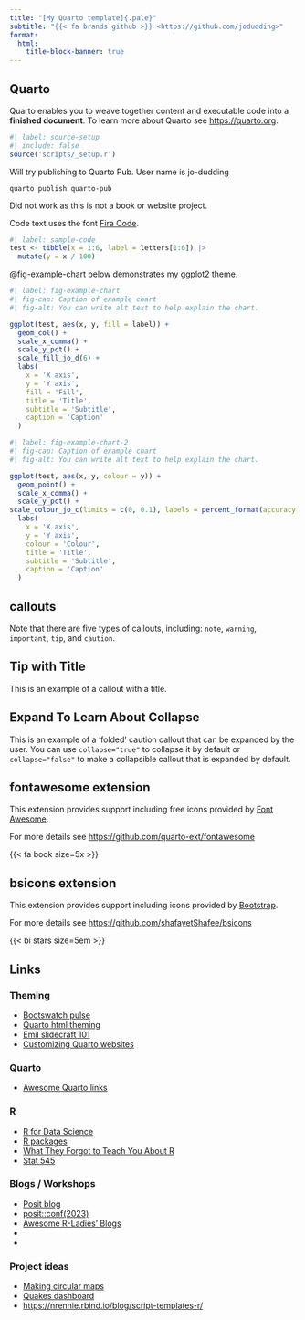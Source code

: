 ```yaml
---
title: "[My Quarto template]{.pale}"
subtitle: "{{< fa brands github >}} <https://github.com/jodudding>"
format: 
  html:
    title-block-banner: true
---
```


## Quarto

[Quarto]{.rev} enables you to weave together [content]{.primary} and [executable code]{.secondary} into a **finished document**. To learn more about Quarto see <https://quarto.org>.

```r
#| label: source-setup
#| include: false
source('scripts/_setup.r')
```

Will try publishing to Quarto Pub. User name is [jo-dudding]{.secondary}

`quarto publish quarto-pub`

::: .callout-warning
Did not work as this is not a book or website project.
:::

Code text uses the font [Fira Code](https://fonts.google.com/specimen/Fira+Code).

```r
#| label: sample-code
test <- tibble(x = 1:6, label = letters[1:6]) |> 
  mutate(y = x / 100)
```

@fig-example-chart below demonstrates my ggplot2 theme.

```r
#| label: fig-example-chart
#| fig-cap: Caption of example chart
#| fig-alt: You can write alt text to help explain the chart.

ggplot(test, aes(x, y, fill = label)) +
  geom_col() +
  scale_x_comma() +
  scale_y_pct() +
  scale_fill_jo_d(6) +
  labs(
    x = 'X axis',
    y = 'Y axis',
    fill = 'Fill',
    title = 'Title',
    subtitle = 'Subtitle',
    caption = 'Caption'
  )
```

```r
#| label: fig-example-chart-2
#| fig-cap: Caption of example chart
#| fig-alt: You can write alt text to help explain the chart.

ggplot(test, aes(x, y, colour = y)) +
  geom_point() +
  scale_x_comma() +
  scale_y_pct() +
scale_colour_jo_c(limits = c(0, 0.1), labels = percent_format(accuracy = 0.1)) +
  labs(
    x = 'X axis',
    y = 'Y axis',
    colour = 'Colour',
    title = 'Title',
    subtitle = 'Subtitle',
    caption = 'Caption'
  )
```



## callouts

::: {.callout-note}
Note that there are five types of callouts, including:
`note`, `warning`, `important`, `tip`, and `caution`.
:::

::: {.callout-tip}
## Tip with Title

This is an example of a callout with a title.
:::

::: {.callout-caution collapse="true"}
## Expand To Learn About Collapse

This is an example of a 'folded' caution callout that can be expanded by the user. You can use `collapse="true"` to collapse it by default or `collapse="false"` to make a collapsible callout that is expanded by default.
:::


## fontawesome extension

This extension provides support including free icons provided by [Font Awesome](https://fontawesome.com/).

For more details see <https://github.com/quarto-ext/fontawesome>

[ {{< fa book size=5x >}} ]{.gold}

## bsicons extension

This extension provides support including icons provided by [Bootstrap](https://icons.getbootstrap.com/).

For more details see <https://github.com/shafayetShafee/bsicons>

[ {{< bi stars size=5em >}} ]{.gold}

## Links

### Theming

- [Bootswatch pulse](https://bootswatch.com/pulse/)
- [Quarto html theming](https://quarto.org/docs/output-formats/html-themes.html)
- [Emil slidecraft 101](https://emilhvitfeldt.com/blog.html#category=slidecraft%20101)
- [Customizing Quarto websites](https://ucsb-meds.github.io/customizing-quarto-websites/#/title-slide)

### Quarto

- [Awesome Quarto links](https://github.com/mcanouil/awesome-quarto)

### R

- [R for Data Science](https://r4ds.had.co.nz/)
- [R packages](https://r-pkgs.org/)
- [What They Forgot to Teach You About R](https://rstats.wtf/)
- [Stat 545](https://stat545.com/)

### Blogs / Workshops

- [Posit blog](https://posit.co/blog/)
- [posit::conf(2023)](https://posit.co/blog/talks-and-workshops-from-posit-conf-2023/)
- [Awesome R-Ladies’ Blogs](https://github.com/rladies/awesome-rladies-blogs)
- []()
- []()

### Project ideas

- [Making circular maps](https://thetidytrekker.com/post/making-circular-maps/making-circular-maps)
- [Quakes dashboard](https://github.com/cwickham/quakes)
- [https://nrennie.rbind.io/blog/script-templates-r/](https://nrennie.rbind.io/blog/script-templates-r/)





